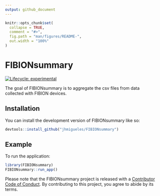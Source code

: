 ```yaml
---
output: github_document
---
```


<!-- README.md is generated from README.Rmd. Please edit that file -->

```r
knitr::opts_chunk$set(
  collapse = TRUE,
  comment = "#>",
  fig.path = "man/figures/README-",
  out.width = "100%"
)
```

# FIBIONsummary

<!-- badges: start -->
[![Lifecycle: experimental](https://img.shields.io/badge/lifecycle-experimental-orange.svg)](https://lifecycle.r-lib.org/articles/stages.html#experimental)
<!-- badges: end -->

The goal of FIBIONsummary is to aggregate the csv files from data collected with FIBION devices.

## Installation

You can install the development version of FIBIONsummary like so: 

``` r
devtools::install_github("jhmigueles/FIBIONsummary")
```

## Example

To run the application:

```r
library(FIBIONsummary)
FIBIONsummary::run_app()
```


Please note that the FIBIONsummary project is released with a [Contributor Code of Conduct](https://contributor-covenant.org/version/2/0/CODE_OF_CONDUCT.html). By contributing to this project, you agree to abide by its terms.
